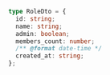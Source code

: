 ```ts
type RoleDto = {
  id: string;
  name: string;
  admin: boolean;
  members_count: number;
  /** @format date-time */
  created_at: string;
};
```
